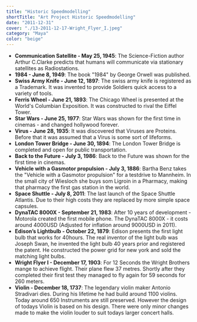 ```yaml
---
title: "Historic Speedmodelling"
shortTitle: "Art Project Historic Speedmodelling"
date: "2011-12-31"
cover: "./13-2011-12-17-Wright_Flyer_I.jpeg"
category: "Maya"
color: "beige"
---
```


- **Communication Satellite - May 25, 1945**: The Science-Fiction author Arthur C.Clarke predicts that humans will communicate via stationary satellites as Radiostations.
- **1984 - June 8, 1949**: The book "1984" by George Orwell was published.
- **Swiss Army Knife - June 12, 1897**: The swiss army knife is registered as a Trademark. It was invented to provide Soldiers quick access to a variety of tools.
- **Ferris Wheel - June 21, 1893**: The Chicago Wheel is presented at the World's Columbian Exposition. It was constructed to rival the Eiffel Tower.
- **Star Wars - June 25, 1977**: Star Wars was shown for the first time in cinemas - and changed hollywood forever.
- **Virus - June 28, 1935**: It was discovered that Viruses are Proteins. Before that it was assumed that a Virus is some sort of lifeforms.
- **London Tower Bridge - June 30, 1894**: The London Tower Bridge is completed and open for public transportation.
- **Back to the Future - July 3, 1986**: Back to the Future was shown for the first time in cinemas.
- **Vehicle with a Gasmotor propulsion - July 3, 1886**: Bartha Benz takes the "Vehicle with a Gasmotor propulsion" for a testdrive to Mannheim.
  In the small city of Wiesloch she buys som Ligroin in a Pharmacy, making that pharmacy the first gas station in the world.
- **Space Shuttle - July 8, 2011**: The last launch of the Space Shuttle Atlantis. Due to their high costs they are replaced by more simple space capsules.
- **DynaTAC 8000X - September 21, 1983**: After 10 years of development - Motorola created the first mobile phone. The DynaTAC 8000X - it costs around 4000USD (Adjusted for inflation around 9000USD in 2011).
- **Edison’s Lightbulb - October 22, 1879**: Edison presents the first light bulb that works for 40hours. The real inventor of the light bulb was Joseph Swan, he invented the light bulb 40 years prior and registered the patent.
  He constructed the power grid for new york and sold the matching light bulbs.
- **Wright Flyer I - December 17, 1903**: For 12 Seconds the Wright Brothers mange to achieve flight. Their plane flew 37 metres. Shortly after they completed their first test they managed to fly again for 59 seconds for 260 meters.
- **Violin - December 18, 1737**: The legendary violin maker Antonio Stradivari dies. During his lifetime he had build around 1100 violins. Today around 650 Instruments are still preserved. However the design of todays Violin is based on his design. There were only minor changes made to make the violin louder to suit todays larger concert halls.
